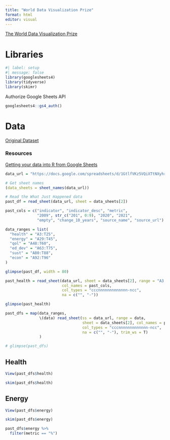 ```yaml
---
title: "World Data Visualization Prize"
format: html
editor: visual
---
```


[The World Data Visualization Prize](https://wdvp.worldgovernmentsummit.org/)

# Libraries

```r
#| label: setup
#| message: false
library(googlesheets4)
library(tidyverse)
library(skimr)
```

Authorize Google Sheets API

```r
googlesheets4::gs4_auth()
```

# Data

[Original Dataset](https://geni.us/WDVPdata/)

### Resources

[Getting your data into R from Google Sheets](https://arbor-analytics.com/post/getting-your-data-into-r-from-google-sheets/)

```r
data_url = "https://docs.google.com/spreadsheets/d/1GtlfVKz5VQiXTtNXyhr_xyt1sr5Bngi_ITWOSuFisWc/edit#gid=1693068612"

# Get sheet names
(data_sheets = sheet_names(data_url))

```

```r

# Read the What Just Happened data
past_df = read_sheet(data_url, sheet = data_sheets[2])

past_cols = c("indicator", "indicator_desc", "metric", 
              "2009", str_c("201", 0:9), "2020", "2021", 
              "empty", "change_10_years", "source_name", "source_url")

data_ranges = list(
  "health" = "A3:T25",
  "energy" = "A29:T45",
  "qol" = "A48:T60",
  "ed_dev" = "A63:T75",
  "sust" = "A80:T88",
  "econ" = "A92:T96"
)
```

```r
glimpse(past_df, width = 80)
```

```r
past_health = read_sheet(data_url, sheet = data_sheets[2], range = "A3:T25",
                         col_names = past_cols, 
                         col_types = "cccnnnnnnnnnnnnn-ncc", 
                         na = c("", "-"))

glimpse(past_health)
```

```r
past_dfs = map(data_ranges, 
               \(data) read_sheet(ss = data_url, range = data, 
                                  sheet = data_sheets[2], col_names = past_cols, 
                                  col_types = "cccnnnnnnnnnnnnn-ncc", 
                                  na = c("", "-"), trim_ws = T)
               )

# glimpse(past_dfs)
```

## Health

```r
View(past_dfs$health)
```

```r
skim(past_dfs$health)
```

## Energy

```r
View(past_dfs$energy)
```

```r
skim(past_dfs$energy)
```

```r
past_dfs$energy %>% 
  filter(metric == "%")
```
